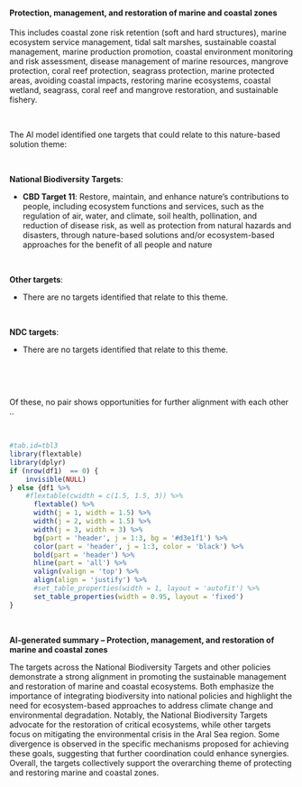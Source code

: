 #### Protection, management, and restoration of marine and coastal zones

::: {custom-style='Citation'}
This includes coastal zone risk retention (soft and hard structures), marine ecosystem service management, tidal salt marshes, sustainable coastal management, marine production promotion, coastal environment monitoring and risk assessment, disease management of marine resources, mangrove protection, coral reef protection, seagrass protection, marine protected areas, avoiding coastal impacts, restoring marine ecosystems, coastal wetland, seagrass, coral reef and mangrove restoration, and sustainable fishery.
:::

<br>

::: {custom-style='Text'}
The AI model identified one targets that could relate to this nature-based solution theme:
:::

<br>


**National Biodiversity Targets**:

-   **CBD Target 11**: Restore, maintain, and enhance nature’s contributions to people, including ecosystem functions and services, such as the regulation of air, water, and climate, soil health, pollination, and reduction of disease risk, as well as protection from natural hazards and disasters, through nature-based solutions and/or ecosystem-based approaches for the benefit of all people and nature



​



**Other targets**:

-   There are no targets identified that relate to this theme.



​

**NDC targets**:

-   There are no targets identified that relate to this theme.



​




<br>

::: {custom-style='Text'}
Of these, no pair shows opportunities for further alignment with each other ..
:::

<br>

```r
#tab.id=tbl3
library(flextable)
library(dplyr)
if (nrow(df1)  == 0) {
    invisible(NULL)
} else {df1 %>% 
    #flextable(cwidth = c(1.5, 1.5, 3)) %>% 
      flextable() %>% 
      width(j = 1, width = 1.5) %>% 
      width(j = 2, width = 1.5) %>% 
      width(j = 3, width = 3) %>% 
      bg(part = 'header', j = 1:3, bg = '#d3e1f1') %>% 
      color(part = 'header', j = 1:3, color = 'black') %>% 
      bold(part = 'header') %>% 
      hline(part = 'all') %>% 
      valign(valign = 'top') %>% 
      align(align = 'justify') %>%  
      #set_table_properties(width = 1, layout = 'autofit') %>% 
      set_table_properties(width = 0.95, layout = 'fixed')
}
```

<br>

::: {custom-style='summ'}
**AI-generated summary – Protection, management, and restoration of marine and coastal zones**

The targets across the National Biodiversity Targets and other policies demonstrate a strong alignment in promoting the sustainable management and restoration of marine and coastal ecosystems. Both emphasize the importance of integrating biodiversity into national policies and highlight the need for ecosystem-based approaches to address climate change and environmental degradation. Notably, the National Biodiversity Targets advocate for the restoration of critical ecosystems, while other targets focus on mitigating the environmental crisis in the Aral Sea region. Some divergence is observed in the specific mechanisms proposed for achieving these goals, suggesting that further coordination could enhance synergies. Overall, the targets collectively support the overarching theme of protecting and restoring marine and coastal zones.
:::

<br>

